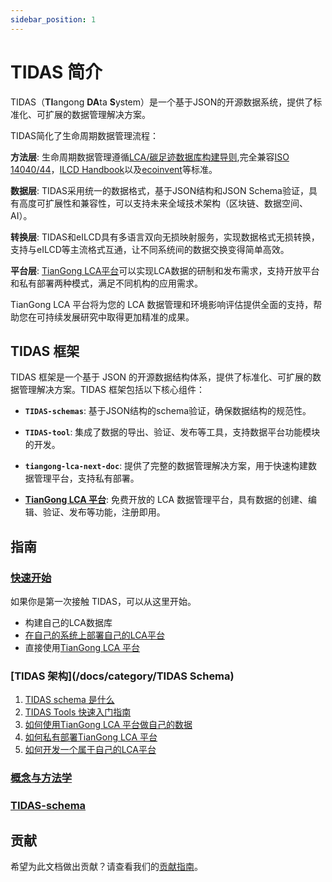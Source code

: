 ```yaml
---
sidebar_position: 1
---
```


# TIDAS 简介

TIDAS（**TI**angong **DA**ta **S**ystem）是一个基于JSON的开源数据系统，提供了标准化、可扩展的数据管理解决方案。

TIDAS简化了生命周期数据管理流程：

  **方法层**: 生命周期数据管理遵循[LCA/碳足迹数据库构建导则](https://www.carbonfootprint.network/docs/category/lca-database-guideline),完全兼容[ISO 14040/44](https://www.iso.org/home.html)，[ILCD Handbook](https://eplca.jrc.ec.europa.eu/ilcd.html)以及[ecoinvent](https://www.ecoinvent.org/)等标准。

  **数据层**: TIDAS采用统一的数据格式，基于JSON结构和JSON Schema验证，具有高度可扩展性和兼容性，可以支持未来全域技术架构（区块链、数据空间、AI）。

  **转换层**: TIDAS和eILCD具有多语言双向无损映射服务，实现数据格式无损转换，支持与eILCD等主流格式互通，让不同系统间的数据交换变得简单高效。

  **平台层**: [TianGong LCA平台](https://docs.tiangong.earth/)可以实现LCA数据的研制和发布需求，支持开放平台和私有部署两种模式，满足不同机构的应用需求。


<TidasImage filename="TIDAS" />


TianGong LCA 平台将为您的 LCA 数据管理和环境影响评估提供全面的支持，帮助您在可持续发展研究中取得更加精准的成果。

## TIDAS 框架

TIDAS 框架是一个基于 JSON 的开源数据结构体系，提供了标准化、可扩展的数据管理解决方案。TIDAS 框架包括以下核心组件：

  - **`TIDAS-schemas`**: 基于JSON结构的schema验证，确保数据结构的规范性。

  - **`TIDAS-tool`**: 集成了数据的导出、验证、发布等工具，支持数据平台功能模块的开发。

  - **`tiangong-lca-next-doc`**: 提供了完整的数据管理解决方案，用于快速构建数据管理平台，支持私有部署。

  - **[TianGong LCA 平台](https://docs.tiangong.earth/)**: 免费开放的 LCA 数据管理平台，具有数据的创建、编辑、验证、发布等功能，注册即用。


## 指南

### [快速开始](/docs/start-with-TIDAS)

如果你是第一次接触 TIDAS，可以从这里开始。

- 构建自己的LCA数据库
- [在自己的系统上部署自己的LCA平台](https://docs.tiangong.earth/deploy/local-deploy)
- 直接使用[TianGong LCA 平台](https://lca.tiangong.earth)

### [TIDAS 架构](/docs/category/TIDAS Schema)

1. [TIDAS schema 是什么](/docs/schema/TIDAS-Schema)
2. [TIDAS Tools 快速入门指南](/docs/tool/TIDAS-tool)
3. [如何使用TianGong LCA 平台做自己的数据](https://docs.tiangong.earth/)
4. [如何私有部署TianGong LCA 平台](https://docs.tiangong.earth/deploy/local-deploy)
5. [如何开发一个属于自己的LCA平台](https://github.com/linancn/tiangong-lca-next)

### [概念与方法学](/docs/resources-and-support)

### [TIDAS-schema](/docs/schema/json-schema)

## 贡献

希望为此文档做出贡献？请查看我们的[贡献指南](/docs/how-to-contribut-tidas-doc)。

